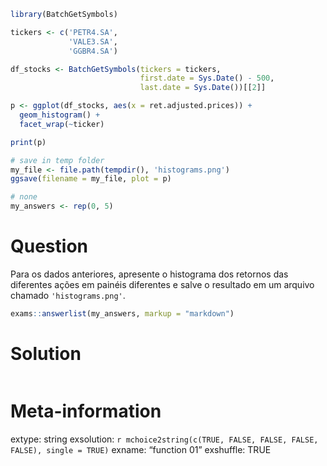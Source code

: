 ```r
library(BatchGetSymbols)

tickers <- c('PETR4.SA', 
             'VALE3.SA',
             'GGBR4.SA') 

df_stocks <- BatchGetSymbols(tickers = tickers, 
                             first.date = Sys.Date() - 500,
                             last.date = Sys.Date())[[2]]

p <- ggplot(df_stocks, aes(x = ret.adjusted.prices)) + 
  geom_histogram() + 
  facet_wrap(~ticker)

print(p)

# save in temp folder
my_file <- file.path(tempdir(), 'histograms.png')
ggsave(filename = my_file, plot = p)
```

```r
# none
my_answers <- rep(0, 5)
```

Question
========

Para os dados anteriores, apresente o histograma dos retornos das diferentes ações em painéis diferentes e salve o resultado em um arquivo chamado `'histograms.png'`.

```r
exams::answerlist(my_answers, markup = "markdown")
```

Solution
================

```r
```


Meta-information
================
extype: string
exsolution: `r mchoice2string(c(TRUE, FALSE, FALSE, FALSE, FALSE), single = TRUE)`
exname: "function 01"
exshuffle: TRUE


